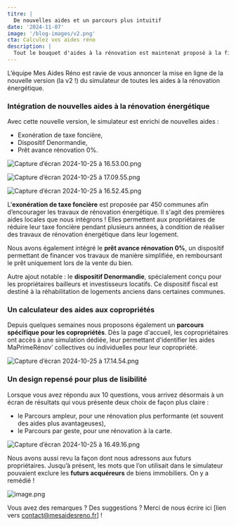 ```yaml
---
titre: |
  De nouvelles aides et un parcours plus intuitif
date: '2024-11-07'
image: '/blog-images/v2.png'
cta: Calculez vos aides réno
description: |
  Tout le bouquet d'aides à la rénovation est maintenat proposé à la fin du simulateur Mes Aides Réno : CEE, éco-prêt à taux zéro, Denormandie, exonération de taxe foncière, etc.
---
```


L’équipe Mes Aides Réno est ravie de vous annoncer la mise en ligne de la nouvelle version (la v2 !) du simulateur de toutes les aides à la rénovation énergétique.

### Intégration de nouvelles aides à la rénovation énergétique

Avec cette nouvelle version, le simulateur est enrichi de nouvelles aides :

- Exonération de taxe foncière,
- Dispositif Denormandie,
- Prêt avance rénovation 0%.

![Capture d’écran 2024-10-25 à 16.53.00.png](taxe-fonciere.webp)

![Capture d’écran 2024-10-25 à 17.09.55.png](denormandie.webp)

![Capture d’écran 2024-10-25 à 16.52.45.png](pret-avance-renovation.webp)

L'**exonération de taxe foncière** est proposée par 450 communes afin d’encourager les travaux de rénovation énergétique. Il s'agit des premières aides locales que nous intégrons ! Elles permettent aux propriétaires de réduire leur taxe foncière pendant plusieurs années, à condition de réaliser des travaux de rénovation énergétique dans leur logement.

Nous avons également intégré le **prêt avance rénovation 0%**, un dispositif permettant de financer vos travaux de manière simplifiée, en remboursant le prêt uniquement lors de la vente du bien.

Autre ajout notable : le **dispositif Denormandie**, spécialement conçu pour les propriétaires bailleurs et investisseurs locatifs. Ce dispositif fiscal est destiné à la réhabilitation de logements anciens dans certaines communes.

### Un calculateur des aides aux copropriétés

Depuis quelques semaines nous proposons également un **parcours spécifique pour les copropriétés**. Dès la page d'accueil, les copropriétaires ont accès à une simulation dédiée, leur permettant d'identifier les aides MaPrimeRénov’ collectives ou individuelles pour leur copropriété.

![Capture d’écran 2024-10-25 à 17.14.54.png](copro.webp)

### Un design repensé pour plus de lisibilité

Lorsque vous avez répondu aux 10 questions, vous arrivez désormais à un écran de résultats qui vous présente deux choix de façon plus claire :

- le Parcours ampleur, pour une rénovation plus performante (et souvent des aides plus avantageuses),
- le Parcours par geste, pour une rénovation à la carte.

![Capture d’écran 2024-10-25 à 16.49.16.png](page-eligibilite.webp)

Nous avons aussi revu la façon dont nous adressons aux futurs propriétaires. Jusqu’à présent, les mots que l’on utilisait dans le simulateur pouvaient exclure les **futurs acquéreurs** de biens immobiliers. On y a remédié !

![image.png](acquereur.webp)

Vous avez des remarques ? Des suggestions ? Merci de nous écrire ici [lien vers contact@mesaidesreno.fr] !
